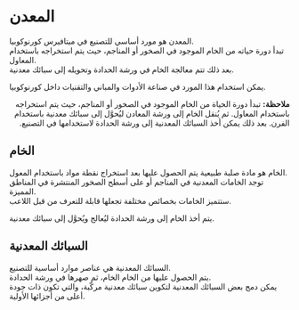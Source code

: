 # المعدن  

المعدن هو مورد أساسي للتصنيع في ميتافيرس كورنوكوبيا.  
تبدأ دورة حياته من الخام الموجود في الصخور أو المناجم، حيث يتم استخراجه باستخدام المعاول.  
بعد ذلك تتم معالجة الخام في ورشة الحدادة وتحويله إلى سبائك معدنية.  

يمكن استخدام هذا المورد في صناعة الأدوات والمباني والتقنيات داخل كورنوكوبيا.  

<div className="note-box success" style="direction: rtl; text-align: right;">
  <strong>ملاحظة:</strong> تبدأ دورة الحياة من الخام الموجود في الصخور أو المناجم، حيث يتم استخراجه باستخدام المعاول.  
  ثم يُنقل الخام إلى ورشة المعادن ليُحوَّل إلى سبائك معدنية باستخدام الفرن.  
  بعد ذلك يمكن أخذ السبائك المعدنية إلى ورشة الحدادة لاستخدامها في التصنيع.
</div>  

## الخام  

الخام هو مادة صلبة طبيعية يتم الحصول عليها بعد استخراج نقطة مواد باستخدام المعول.  
توجد الخامات المعدنية في المناجم أو على أسطح الصخور المنتشرة في المناطق المميزة.  
ستتميز الخامات بخصائص مختلفة تجعلها قابلة للتعرف من قبل اللاعب.  

يتم أخذ الخام إلى ورشة الحدادة ليُعالج ويُحوَّل إلى سبائك معدنية.  

## السبائك المعدنية  

السبائك المعدنية هي عناصر موارد أساسية للتصنيع.  
يتم الحصول عليها من الخام الخام، ثم صهرها في ورشة الحدادة.  
يمكن دمج بعض السبائك المعدنية لتكوين سبائك معدنية مركّبة، والتي تكون ذات جودة أعلى من أجزائها الأولية.  
